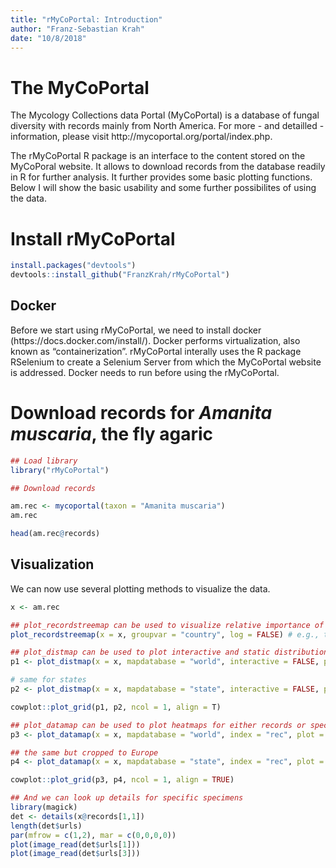 ```yaml
---
title: "rMyCoPortal: Introduction"
author: "Franz-Sebastian Krah"
date: "10/8/2018"
---
```


# The MyCoPortal

The Mycology Collections data Portal (MyCoPortal) is a database of fungal diversity with records mainly from North America. For more - and detailled - information, please visit http://mycoportal.org/portal/index.php.

The rMyCoPortal R package is an interface to the content stored on the MyCoPoral website. It allows to download records from the database readily in R for further analysis. It further provides some basic plotting functions. Below I will show the basic usability and some further possibilites of using the data.

# Install rMyCoPortal
```r

install.packages("devtools")
devtools::install_github("FranzKrah/rMyCoPortal")

```

## Docker

Before we start using rMyCoPortal, we need to install docker (https://docs.docker.com/install/). Docker performs  virtualization, also known as "containerization". rMyCoPortal interally uses the R package RSelenium to create a Selenium Server from which the MyCoPortal website is addressed. 
Docker needs to run before using the rMyCoPortal.

# Download records for *Amanita muscaria*, the fly agaric


```r
## Load library
library("rMyCoPortal")

## Download records

am.rec <- mycoportal(taxon = "Amanita muscaria")
am.rec

head(am.rec@records)
```

## Visualization
We can now use several plotting methods to visualize the data.

```r

x <- am.rec

## plot_recordstreemap can be used to visualize relative importance of aspects of the data
plot_recordstreemap(x = x, groupvar = "country", log = FALSE) # e.g., the country distribution

## plot_distmap can be used to plot interactive and static distribution maps
p1 <- plot_distmap(x = x, mapdatabase = "world", interactive = FALSE, plot = FALSE) # the default is interactive

# same for states
p2 <- plot_distmap(x = x, mapdatabase = "state", interactive = FALSE, plot = FALSE)

cowplot::plot_grid(p1, p2, ncol = 1, align = T)

## plot_datamap can be used to plot heatmaps for either records or species richness (index = "rich")
p3 <- plot_datamap(x = x, mapdatabase = "world", index = "rec", plot = FALSE)

## the same but cropped to Europe
p4 <- plot_datamap(x = x, mapdatabase = "state", index = "rec", plot = FALSE)

cowplot::plot_grid(p3, p4, ncol = 1, align = TRUE)

## And we can look up details for specific specimens
library(magick)
det <- details(x@records[1,1])
length(det$urls)
par(mfrow = c(1,2), mar = c(0,0,0,0))
plot(image_read(det$urls[1]))
plot(image_read(det$urls[3]))

```
